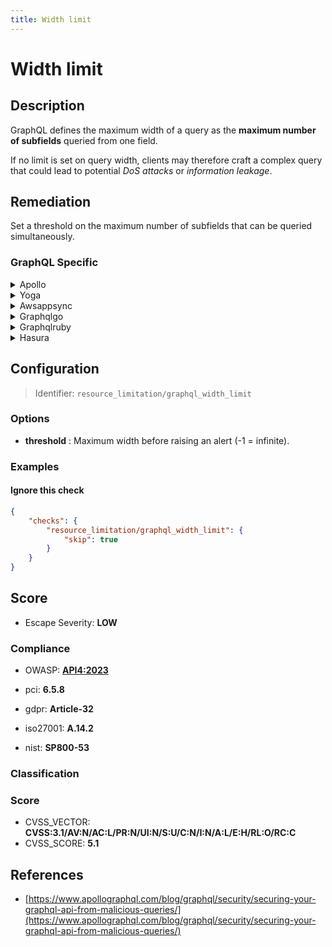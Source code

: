 ```yaml
---
title: Width limit
---
```


# Width limit

## Description

GraphQL defines the maximum width of a query as the **maximum number of subfields** queried from one field.

If no limit is set on query width, clients may therefore craft a complex query that could lead to potential *DoS attacks* or *information leakage*.


## Remediation

Set a threshold on the maximum number of subfields that can be queried simultaneously.



### GraphQL Specific

<details>
    <summary>Apollo</summary>

Add a module to compute query complexity and set a threshold on this complexity so that overly broad requests get canceled.For a user-friendly module which requires no schema modification whatsoever, check out the [graphql-validation-complexity](https://github.com/4Catalyzer/graphql-validation-complexity) module.

</details>

<details>
    <summary>Yoga</summary>

For `graphql-yoga`, you can use the `graphql-query-complexity` library to analyze and limit the complexity of incoming queries.

</details>

<details>
    <summary>Awsappsync</summary>

AWS AppSync allows you to set query depth and complexity limits directly in the AWS Management Console.

</details>

<details>
    <summary>Graphqlgo</summary>

For `graphql-go`, you can use a similar approach to Apollo by integrating a query complexity analysis library. There isn't a specific library recommended for `graphql-go`, but you can implement your own complexity analysis based on the principles outlined in the Apollo documentation.

</details>

<details>
    <summary>Graphqlruby</summary>

In `graphql-ruby`, you can limit query complexity by using the query complexity analysis feature.

</details>

<details>
    <summary>Hasura</summary>

Hasura allows you to set a width (=node) limit. To do so:

</details>

## Configuration

> Identifier: `resource_limitation/graphql_width_limit`

### Options

- **threshold** : Maximum width before raising an alert (-1 = infinite).
  



### Examples



#### Ignore this check

```json
{
    "checks": {
        "resource_limitation/graphql_width_limit": {
            "skip": true
        }
    }
}
```




## Score

- Escape Severity: **<span className="low-severity">LOW</span>**

### Compliance

- OWASP: **[API4:2023](https://github.com/OWASP/API-Security/blob/master/editions/2023/en/0xa4-unrestricted-resource-consumption.md)**
- pci: **6.5.8**
- gdpr: **Article-32**


- iso27001: **A.14.2**
- nist: **SP800-53**


### Classification






### Score

- CVSS_VECTOR: **CVSS:3.1/AV:N/AC:L/PR:N/UI:N/S:U/C:N/I:N/A:L/E:H/RL:O/RC:C**
- CVSS_SCORE: **5.1**

## References

- [https://www.apollographql.com/blog/graphql/security/securing-your-graphql-api-from-malicious-queries/](https://www.apollographql.com/blog/graphql/security/securing-your-graphql-api-from-malicious-queries/)
  